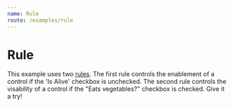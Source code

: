 ```yaml
---
name: Rule
route: /examples/rule
---
```



# Rule

This example uses two [rules](/docs/uischema/rules). The first rule controls the enablement of a control if the 'Is Alive' checkbox is unchecked.
The second rule controls the visability of a control if the "Eats vegetables?" checkbox is checked.
Give it a try!

<Rule />
